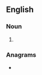 ==English==

===Noun===
{{head|en|noun plural form}}

# {{plural of|skiagram|lang=en}}

===Anagrams===
* {{anagrams|en|a=aagikmrss|kissagram}}